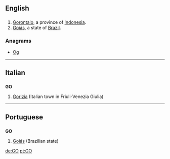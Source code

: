 ==English==
==={{abbreviation}}===
{{infl|en|abbreviation}}
#[[Gorontalo]], a province of [[Indonesia]].
#[[Goiás]], a state of [[Brazil]].

===Anagrams===
* [[Og#English|Og]]
----

==Italian==

==={{abbreviation|it}}===
'''GO'''

# [[Gorizia]] (Italian town in Friuli-Venezia Giulia)

----

==Portuguese==

==={{abbreviation|pt}}===
'''GO'''

# [[Goiás]] (Brazilian state)

[[de:GO]]
[[pt:GO]]